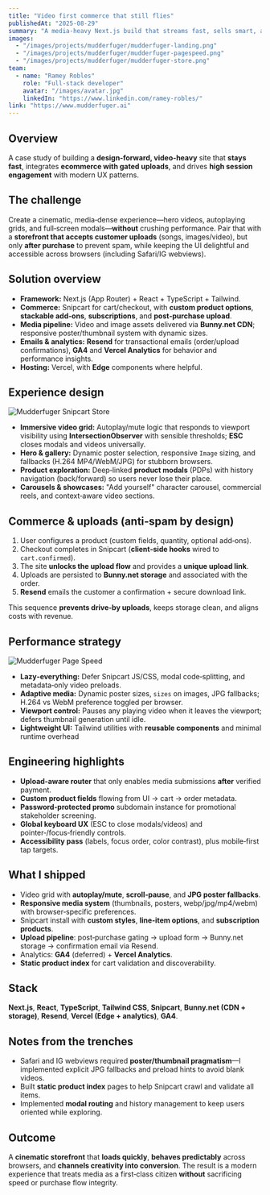 ---
title: "Video first commerce that still flies"
publishedAt: "2025-08-29"
summary: "A media‑heavy Next.js build that streams fast, sells smart, and turns uploads into orders—without sacrificing design."
images:
  - "/images/projects/mudderfuger/mudderfuger-landing.png"
  - "/images/projects/mudderfuger/mudderfuger-pagespeed.png"
  - "/images/projects/mudderfuger/mudderfuger-store.png"
team:
  - name: "Ramey Robles"
    role: "Full‑stack developer"
    avatar: "/images/avatar.jpg"
    linkedIn: "https://www.linkedin.com/ramey-robles/"
link: "https://www.mudderfuger.ai"
---

## Overview

A case study of building a **design‑forward, video‑heavy** site that **stays fast**, integrates **ecommerce with gated uploads**, and drives **high session engagement** with modern UX patterns.

## The challenge

Create a cinematic, media‑dense experience—hero videos, autoplaying grids, and full‑screen modals—**without** crushing performance. Pair that with a **storefront that accepts customer uploads** (songs, images/video), but only **after purchase** to prevent spam, while keeping the UI delightful and accessible across browsers (including Safari/IG webviews).

## Solution overview

- **Framework:** Next.js (App Router) + React + TypeScript + Tailwind.
- **Commerce:** Snipcart for cart/checkout, with **custom product options**, **stackable add‑ons**, **subscriptions**, and **post‑purchase upload**.
- **Media pipeline:** Video and image assets delivered via **Bunny.net CDN**; responsive poster/thumbnail system with dynamic sizes.
- **Emails & analytics:** **Resend** for transactional emails (order/upload confirmations), **GA4** and **Vercel Analytics** for behavior and performance insights.
- **Hosting:** Vercel, with **Edge** components where helpful.


## Experience design

![Mudderfuger Snipcart Store](/images/projects/mudderfuger/mudderfuger-store.png "Mudderfuger Snipcart Design")

- **Immersive video grid:** Autoplay/mute logic that responds to viewport visibility using **IntersectionObserver** with sensible thresholds; **ESC** closes modals and videos universally.
- **Hero & gallery:** Dynamic poster selection, responsive `Image` sizing, and fallbacks (H.264 MP4/WebM/JPG) for stubborn browsers.
- **Product exploration:** Deep‑linked **product modals** (PDPs) with history navigation (back/forward) so users never lose their place.
- **Carousels & showcases:** "Add yourself" character carousel, commercial reels, and context‑aware video sections.

## Commerce & uploads (anti‑spam by design)

1. User configures a product (custom fields, quantity, optional add‑ons).
2. Checkout completes in Snipcart (**client‑side hooks** wired to `cart.confirmed`).
3. The site **unlocks the upload flow** and provides a **unique upload link**.
4. Uploads are persisted to **Bunny.net storage** and associated with the order.
5. **Resend** emails the customer a confirmation + secure download link.

This sequence **prevents drive‑by uploads**, keeps storage clean, and aligns costs with revenue.

## Performance strategy

![Mudderfuger Page Speed](/images/projects/mudderfuger/mudderfuger-pagespeed.png "Mudderfuger PageSpeed Insights Results")

- **Lazy‑everything:** Defer Snipcart JS/CSS, modal code‑splitting, and metadata‑only video preloads.
- **Adaptive media:** Dynamic poster sizes, `sizes` on images, JPG fallbacks; H.264 vs WebM preference toggled per browser.
- **Viewport control:** Pauses any playing video when it leaves the viewport; defers thumbnail generation until idle.
- **Lightweight UI:** Tailwind utilities with **reusable components** and minimal runtime overhead

## Engineering highlights

- **Upload‑aware router** that only enables media submissions **after** verified payment.
- **Custom product fields** flowing from UI → cart → order metadata.
- **Password‑protected promo** subdomain instance for promotional stakeholder screening.
- **Global keyboard UX** (ESC to close modals/videos) and pointer‑/focus‑friendly controls.
- **Accessibility pass** (labels, focus order, color contrast), plus mobile‑first tap targets.

## What I shipped

- Video grid with **autoplay/mute**, **scroll‑pause**, and **JPG poster fallbacks**.
- **Responsive media system** (thumbnails, posters, webp/jpg/mp4/webm) with browser‑specific preferences.
- Snipcart install with **custom styles**, **line‑item options**, and **subscription products**.
- **Upload pipeline**: post‑purchase gating → upload form → Bunny.net storage → confirmation email via Resend.
- Analytics: **GA4** (deferred) + **Vercel Analytics**.
- **Static product index** for cart validation and discoverability.

## Stack

**Next.js**, **React**, **TypeScript**, **Tailwind CSS**, **Snipcart**, **Bunny.net (CDN + storage)**, **Resend**, **Vercel (Edge + analytics)**, **GA4**.

## Notes from the trenches

- Safari and IG webviews required **poster/thumbnail pragmatism**—I implemented explicit JPG fallbacks and preload hints to avoid blank videos.
- Built **static product index** pages to help Snipcart crawl and validate all items.
- Implemented **modal routing** and history management to keep users oriented while exploring.

## Outcome

A **cinematic storefront** that **loads quickly**, **behaves predictably** across browsers, and **channels creativity into conversion**. The result is a modern experience that treats media as a first‑class citizen **without** sacrificing speed or purchase flow integrity.